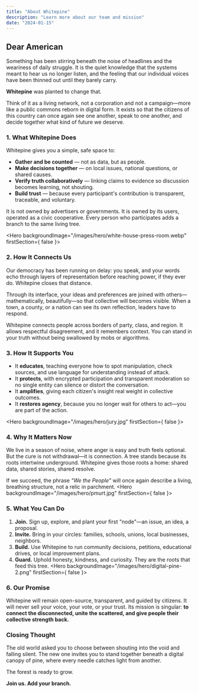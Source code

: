 ```yaml
---
title: "About Whitepine"
description: "Learn more about our team and mission"
date: "2024-01-15"
---
```


## **Dear American**

Something has been stirring beneath the noise of headlines and the weariness of daily struggle. It is the quiet knowledge that the systems meant to hear us no longer listen, and the feeling that our individual voices have been thinned out until they barely carry.

**Whitepine** was planted to change that.

Think of it as a living network, not a corporation and not a campaign—more like a public commons reborn in digital form. It exists so that the citizens of this country can once again see one another, speak to one another, and decide together what kind of future we deserve.

### **1. What Whitepine Does**

Whitepine gives you a simple, safe space to:

* **Gather and be counted** — not as data, but as people.
* **Make decisions together** — on local issues, national questions, or shared causes.
* **Verify truth collaboratively** — linking claims to evidence so discussion becomes learning, not shouting.
* **Build trust** — because every participant's contribution is transparent, traceable, and voluntary.

It is not owned by advertisers or governments. It is owned by its users, operated as a civic cooperative. Every person who participates adds a branch to the same living tree.

<Hero backgroundImage="/images/hero/white-house-press-room.webp" firstSection={ false }></Hero>
### **2. How It Connects Us**

Our democracy has been running on delay: you speak, and your words echo through layers of representation before reaching power, if they ever do. Whitepine closes that distance.

Through its interface, your ideas and preferences are joined with others—mathematically, beautifully—so that collective will becomes visible. When a town, a county, or a nation can see its own reflection, leaders have to respond.

Whitepine connects people across borders of party, class, and region. It allows respectful disagreement, and it remembers context. You can stand in your truth without being swallowed by mobs or algorithms.
<Hero backgroundImage="/images/hero/digital-pine-1.png" className="bg-contain"></Hero>
### **3. How It Supports You**

* It **educates**, teaching everyone how to spot manipulation, check sources, and use language for understanding instead of attack.
* It **protects**, with encrypted participation and transparent moderation so no single entity can silence or distort the conversation.
* It **amplifies**, giving each citizen's insight real weight in collective outcomes.
* It **restores agency**, because you no longer wait for others to act—you are part of the action.

<Hero backgroundImage="/images/hero/jury.jpg" firstSection={ false }></Hero>
### **4. Why It Matters Now**

We live in a season of noise, where anger is easy and truth feels optional. But the cure is not withdrawal—it is connection. A tree stands because its roots intertwine underground. Whitepine gives those roots a home: shared data, shared stories, shared resolve.

If we succeed, the phrase *"We the People"* will once again describe a living, breathing structure, not a relic in parchment.
<Hero backgroundImage="/images/hero/pmurt.jpg" firstSection={ false }></Hero>
### **5. What You Can Do**

1. **Join.** Sign up, explore, and plant your first "node"—an issue, an idea, a proposal.
2. **Invite.** Bring in your circles: families, schools, unions, local businesses, neighbors.
3. **Build.** Use Whitepine to run community decisions, petitions, educational drives, or local improvement plans.
4. **Guard.** Uphold honesty, kindness, and curiosity. They are the roots that feed this tree.
<Hero backgroundImage="/images/hero/digital-pine-2.png" firstSection={ false }></Hero>
### **6. Our Promise**

Whitepine will remain open-source, transparent, and guided by citizens. It will never sell your voice, your vote, or your trust. Its mission is singular: **to connect the disconnected, unite the scattered, and give people their collective strength back.**

### **Closing Thought**

The old world asked you to choose between shouting into the void and falling silent. The new one invites you to stand together beneath a digital canopy of pine, where every needle catches light from another.

The forest is ready to grow.

**Join us. Add your branch.**
